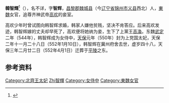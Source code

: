 '''韓智輝'''<ref>{{Cite book | author = 贾振林编著 | title = 《文化安丰》 | location =郑州 | publisher = 大象出版社  | date=2011年11月 | pages =218-219 |ISBN =978-7-5347-6898-9| accessdate = 2014-04-18 | url = | language=zh-hans| quote = }}</ref>（{{bd|504年||551年|1月10日|catIdx=Han韓智輝}}），名不详，字'''智辉'''，[[昌黎郡|昌黎郡]][[棘城县|棘城县]]（今[[辽宁省|辽宁省]][[锦州市|锦州市]][[义县|义县]]西北）人，[[東魏|東魏]]女官，追尊齐神武帝[[高欢|高欢]]的妾室。

高欢少年时曾试图向韩智辉求婚，韩家人嫌他贫贱，坚决不肯答应。后来高欢发迹，韩智辉嫁的丈夫却早死了，高欢便将她纳为妾，生下了上黨王[[高渙|高渙]]。东魏[[武定_(东魏)|武定]]二年（544年），韩智辉成为女侍中，[[天保_(北齐)|天保]]元年（550年）封为上党国太妃，天保二年十一月二十八日（552年1月10日），韩智辉在冀州府舍去世，虚岁四十八，天保三年二月廿二日（552年4月1日）迁葬于[[平陵|平陵]]之东。

==参考资料==
{{reflist}}

{{南北朝人物小作品}}

{{DEFAULTSORT:Han韓智輝}}
[[Category:北齊王太妃|Category:北齊王太妃]]
[[Category:韩姓|Zhi智輝]]
[[Category:女侍中|Category:女侍中]]
[[Category:東魏女官|Category:東魏女官]]
